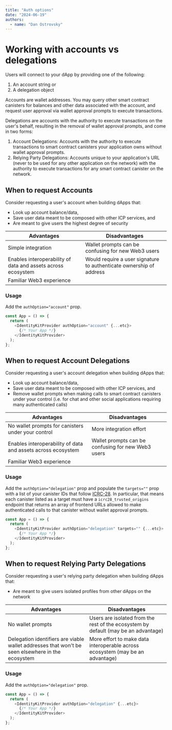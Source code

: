 ```yaml
---
title: "Auth options"
date: "2024-06-19"
authors:
  - name: "Dan Ostrovsky"
---
```


# Working with accounts vs delegations

Users will connect to your dApp by providing one of the following:

1. An account string or
2. A delegation object

Accounts are wallet addresses. You may query other smart contract canisters for balances 
and other data associated with the account, and request user approval via wallet approval 
prompts to execute transactions.

Delegations are accounts with the authority to execute transactions on the user's behalf,
resulting in the removal of wallet approval prompts, and come in two forms:

1. Account Delegations: Accounts with the authority to execute transactions to smart contract 
canisters your application owns without wallet approval prompts.
2. Relying Party Delegations: Accounts unique to your application's URL (never to be used 
for any other application on the network) with the authority to execute transactions
for any smart contract canister on the network.

## When to request Accounts

Consider requesting a user's account when building dApps that:

- Look up account balance/data,
- Save user data meant to be composed with other ICP services, and
- Are meant to give users the highest degree of security

| Advantages                                                   | Disadvantages                                                       |
| ------------------------------------------------------------ | ------------------------------------------------------------------- |
| Simple integration                                           | Wallet prompts can be confusing for new Web3 users                  |
| Enables interoperability of data and assets across ecosystem | Would require a user signature to authenticate ownership of address |
| Familiar Web3 experience                                     |                                                                     |

### Usage

Add the `authOption="account"` prop.

```typescript
const App = () => {
  return (
    <IdentityKitProvider authOption="account" {...etc}>
      {/* Your App */}
    </IdentityKitProvider>
  );
};
```

## When to request Account Delegations

Consider requesting a user's account delegation when building dApps that:

- Look up account balance/data,
- Save user data meant to be composed with other ICP services, and
- Remove wallet prompts when making calls to smart contract canisters under your control (i.e. for
  chat and other social applications requiring many authenticated calls)

| Advantages                                                   | Disadvantages                                      |
| ------------------------------------------------------------ | -------------------------------------------------- |
| No wallet prompts for canisters under your control           | More integration effort                            |
| Enables interoperability of data and assets across ecosystem | Wallet prompts can be confusing for new Web3 users |
| Familiar Web3 experience                                     |                                                    |

### Usage

Add the `authOption="delegation"` prop and populate the `targets=""` prop with a list of your
canister IDs that follow [ICRC-28](https://github.com/dfinity/wg-identity-authentication/blob/main/topics/icrc_28_trusted_origins.md). 
In particular, that means each canister listed as a target must
have a `icrc28_trusted_origins` endpoint that returns an array of frontend URLs allowed to make
authenticated calls to that canister without wallet approval prompts.

```typescript
const App = () => {
  return (
    <IdentityKitProvider authOption="delegation" targets="" {...etc}>
      {/* Your App */}
    </IdentityKitProvider>
  );
};
```

## When to request Relying Party Delegations

Consider requesting a user's relying party delegation when building dApps that:

- Are meant to give users isolated profiles from other dApps on the network

| Advantages                                                                                       | Disadvantages                                                                      |
| ------------------------------------------------------------------------------------------------ | ---------------------------------------------------------------------------------- |
| No wallet prompts                                                                                | Users are isolated from the rest of the ecosystem by default (may be an advantage) |
| Delegation identifiers are viable wallet addresses that won't be seen elsewhere in the ecosystem | More effort to make data interoperable across ecosystem (may be an advantage)      |

### Usage

Add the `authOption="delegation"` prop.

```typescript
const App = () => {
  return (
    <IdentityKitProvider authOption="delegation" {...etc}>
      {/* Your App */}
    </IdentityKitProvider>
  );
};
```
